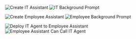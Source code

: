
![Create IT Assistant](/assets/it-security-use-cases/create-it-assistant.png)
![IT Background Prompt](/assets/it-security-use-cases/it-bg-prompt.png)

![Create Employee Assistant](/assets/it-security-use-cases/create-employee-assistant.png)
![Employee Background Prompt](/assets/it-security-use-cases/employee-bg-prompt.png)

![Deploy IT Agent to Employee Assistant](/assets/it-security-use-cases/deploy-it-agent-to-employee-assistant.png)
![Employee Assistant Can Call IT Agent](/assets/it-security-use-cases/employee-assitant-can-call-it-agent.png)
